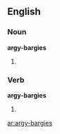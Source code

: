 ==English==

===Noun===
'''argy-bargies'''

# {{plural of|[[argy-bargy]]}}

===Verb===
'''argy-bargies'''

# {{third-person singular of|[[argy-bargy]]}}

[[ar:argy-bargies]]